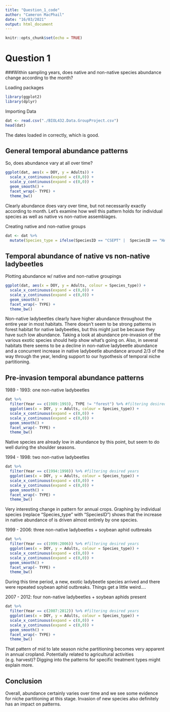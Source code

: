 ```yaml
---
title: "Question_1_code"
author: "Cameron MacPhail"
date: "16/03/2021"
output: html_document
---
```


```r
knitr::opts_chunk$set(echo = TRUE)
```

# Question 1

###Within sampling years, does native and non-native species abundance change according to the month?

Loading packages
```r
library(ggplot2)
library(dplyr)
```

Importing Data
```r
dat <- read.csv("./BIOL432.Data.GroupProject.csv")
head(dat)
```

The dates loaded in correctly, which is good.

## General temporal abundance patterns

So, does abundance vary at all over time?
```r
ggplot(dat, aes(x = DOY, y = Adults)) +
  scale_x_continuous(expand = c(0,0)) +
  scale_y_continuous(expand = c(0,0)) +
  geom_smooth() +
  facet_wrap(~ TYPE) +
  theme_bw()
```

Clearly abundance does vary over time, but not necessarily exactly according to month. Let's examine how well this pattern holds for individual species as well as native vs non-native assemblages.

Creating native and non-native groups
```r
dat <- dat %>%
  mutate(Species_type = ifelse(SpeciesID == "CSEPT" |  SpeciesID == "HAXY" | SpeciesID == "HVAR" | SpeciesID == "PQUA", "Non-native", "Native"))
```


## Temporal abundance of native vs non-native ladybeetles

Plotting abundance w/ native and non-native groupings
```r
ggplot(dat, aes(x = DOY, y = Adults, colour = Species_type)) +
  scale_x_continuous(expand = c(0,0)) +
  scale_y_continuous(expand = c(0,0)) +
  geom_smooth() +
  facet_wrap(~ TYPE) +
  theme_bw()
```

Non-native ladybeetles clearly have higher abundance throughout the entire year in most habitats. There doesn't seem to be strong patterns in forest habitat for native ladybeetles, but this might just be because they have such low abundance. Taking a look at abundance pre-invasion of the various exotic species should help show what's going on. Also, in several habitats there seems to be a decline in non-native ladybeetle abundance and a concurrent increase in native ladybeetle abundance around 2/3 of the way through the year, lending support to our hypothesis of temporal niche partitioning.


## Pre-invasion temporal abundance patterns

1989 - 1993: one non-native ladybeetles
```r
dat %>%
  filter(Year == c(1989:1993), TYPE != "forest") %>% #filtering desired years and removing forest data (forest site only started getting sampled in 1993, not enough data for this time frame)
  ggplot(aes(x = DOY, y = Adults, colour = Species_type)) +
  scale_x_continuous(expand = c(0,0)) +
  scale_y_continuous(expand = c(0,0)) +
  geom_smooth() +
  facet_wrap(~ TYPE) +
  theme_bw()
```
Native species are already low in abundance by this point, but seem to do well during the shoulder seasons.


1994 - 1998: two non-native ladybeetles
```r
dat %>%
  filter(Year == c(1994:1998)) %>% #filtering desired years
  ggplot(aes(x = DOY, y = Adults, colour = Species_type)) +
  scale_x_continuous(expand = c(0,0)) +
  scale_y_continuous(expand = c(0,0)) +
  geom_smooth() +
  facet_wrap(~ TYPE) +
  theme_bw()
```

Very interesting change in pattern for annual crops. Graphing by individual species (replace "Species_type" with "SpeciesID") shows that the increase in native abundance of is driven almost entirely by one species.


1999 - 2006: three non-native ladybeetles + soybean aphid outbreaks
```r
dat %>%
  filter(Year == c(1999:2006)) %>% #filtering desired years
  ggplot(aes(x = DOY, y = Adults, colour = Species_type)) +
  scale_x_continuous(expand = c(0,0)) +
  scale_y_continuous(expand = c(0,0)) +
  geom_smooth() +
  facet_wrap(~ TYPE) +
  theme_bw()
```

During this time period, a new, exotic ladybeetle species arrived and there were repeated soybean aphid outbreaks. Things get a little weird....

2007 - 2012: four non-native ladybeetles + soybean aphids present
```r
dat %>%
  filter(Year == c(2007:2012)) %>% #filtering desired years
  ggplot(aes(x = DOY, y = Adults, colour = Species_type)) +
  scale_x_continuous(expand = c(0,0)) +
  scale_y_continuous(expand = c(0,0)) +
  geom_smooth() +
  facet_wrap(~ TYPE) +
  theme_bw()
```

That pattern of mid to late season niche partitioning becomes very apparent in annual cropland. Potentially related to agricultural activities (e.g. harvest)? Digging into the patterns for specific treatment types might explain more.


## Conclusion

Overall, abundance certainly varies over time and we see some evidence for niche partitioning at this stage. Invasion of new species also definitely has an impact on patterns.


